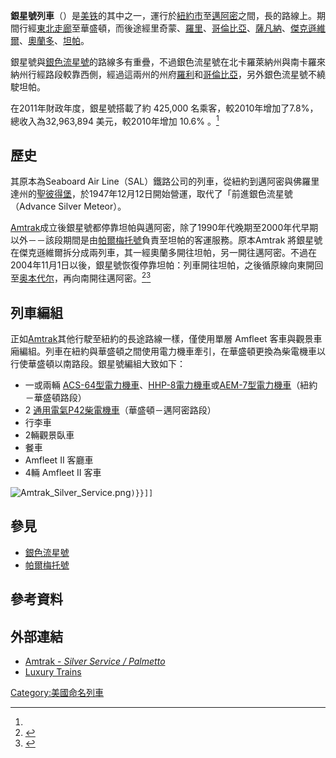 {{Infobox rail service
| box_width   = 
| name        = 銀星號<br />{{lang|en|Silver Star}}
| logo        = 
| logo_width  = 
| image       = Amtrak 600 on southbound Silver Star at Wilmington.JPG
| image_width = 300px
| caption     = 南下的銀星號，攝於[[威尔明顿站_(特拉华州)|威尔明顿站]]
| type        = 城際列車
| status      = 
| locale      = 
| predecessor = 
| first       = 1971年5月1日
| last        = 
| successor   = 
| operator    = [[Amtrak|Amtrak]]
| formeroperator= 
| ridership   = 每日1,163<br/>全年424,394 （2011財政年度）<ref name="FY2011">{{cite web |title= Amtrak Ridership Rolls Up Best-Ever Records |publisher= [[Amtrak|Amtrak]] |date= 13 October 2011 |url= http://www.amtrak.com/servlet/BlobServer?blobcol=urldata&blobtable=MungoBlobs&blobkey=id&blobwhere=1249232964000&blobheader=application%2Fpdf&blobheadername1=Content-disposition&blobheadervalue1=attachment;filename=Amtrak_ATK-11-133_Record_FY11_Ridership_and_Revenue.pdf |format= PDF |accessdate= 7 February 2012 |archive-date= 2014-05-25 |archive-url= https://web.archive.org/web/20140525131139/http://www.amtrak.com/servlet/BlobServer?blobcol=urldata&blobtable=MungoBlobs&blobkey=id&blobwhere=1249232964000&blobheader=application%2Fpdf&blobheadername1=Content-disposition&blobheadervalue1=attachment;filename=Amtrak_ATK-11-133_Record_FY11_Ridership_and_Revenue.pdf |dead-url= no }}</ref>
| start       = [[紐約賓夕法尼亞車站|紐約賓夕法尼亞車站]]
| stops       = 33
| end         = {{link-en|迈阿密站 (美铁)|Miami station (Amtrak)|迈阿密站}}
| distance    = {{convert|1522|mi|km}}
| journeytime = 
| frequency   = 每日運行
| trainnumber = 97-98
| class       = <nowiki></nowiki>
*頭等臥車
*保留席客車
| access      = 
| seating     = 
| sleeping    = 
| autorack    = 
| catering    = 
| observation = 
| entertainment= 
| baggage     = 
| otherfacilities= 
| stock       = <nowiki></nowiki>
* Amfleet 客車
* 觀景臥車
| gauge       = {{RailGauge|ussg}}
| el          = 
| speed       = 
| owners      = Amtrak、[[CSX運輸|CSX運輸]]、[[諾福克南方鐵路|諾福克南方鐵路]]、{{tsl|en|SunRail|SunRail|CFRC}}
| routenumber =
| map         = {{infobox rdt|Amtrak Silver Star|navbar=1}}
| map_state   = collapsed
}}
'''銀星號列車'''（{{lang-en|Silver Star}}）是[[美铁|美铁]]的{{tsl|en|Silver Service|銀色列車}}其中之一，運行於[[紐約市|紐約市]]至[[邁阿密|邁阿密]]之間，長{{convert|1522|mi|adj=on}}的路線上。期間行經[[東北走廊|東北走廊]]至華盛頓，而後途經里奇蒙、[[罗利_(北卡罗来纳州)|羅里]]、[[哥伦比亚_(南卡罗来纳州)|哥倫比亞]]、[[薩凡納|薩凡納]]、[[傑克遜維爾_(佛羅里達州)|傑克遜維爾]]、[[奧蘭多_(佛羅里達州)|奧蘭多]]、[[坦帕_(佛羅里達州)|坦帕]]。

銀星號與[[銀色流星號|銀色流星號]]的路線多有重疊，不過銀色流星號在北卡羅萊納州與南卡羅來納州行經路段較靠西側，經過這兩州的州府[[羅利_(北卡羅來納州)|羅利]]和[[哥倫比亞_(南卡羅萊納州)|哥倫比亞]]，另外銀色流星號不繞駛坦帕。

在2011年財政年度，銀星號搭載了約 425,000 名乘客，較2010年增加了7.8%，總收入為32,963,894 美元，較2010年增加 10.6% 。<ref name="FY2011"/>

==歷史==
其原本為Seaboard Air Line（SAL）鐵路公司的列車，從紐約到邁阿密與佛羅里達州的[[聖彼德斯堡_(佛羅里達州)|聖彼得堡]]，於1947年12月12日開始營運，取代了「前進銀色流星號（Advance Silver Meteor）。

[[Amtrak|Amtrak]]成立後銀星號都停靠坦帕與邁阿密，除了1990年代晚期至2000年代早期以外－－該段期間是由[[帕爾梅托號|帕爾梅托號]]負責至坦帕的客運服務。原本Amtrak 將銀星號在傑克遜維爾拆分成兩列車，其一經奧蘭多開往坦帕，另一開往邁阿密。不過在2004年11月1日以後，銀星號恢復停靠坦帕：列車開往坦帕，之後循原線向東開回{{convert|40|mi}}至[[奥本代尔_(佛罗里达州)|奥本代尔]]，再向南開往邁阿密。<ref>{{cite web| url=http://www.timetables.org/full.php?group=20040426&item=0074| title=April 6, 2004 (System Timetable) Page 71| publisher=The Museum of Railway Timetables}}</ref><ref>{{cite web| url=http://www.amtrak.com/servlet/BlobServer?blobcol=urldata&blobtable=MungoBlobs&blobkey=id&blobwhere=1249216180696&blobheader=application%2Fpdf&blobheadername1=Content-disposition&blobheadervalue1=attachment;filename=Amtrak_T04.pdf| title=Atlantic Coast Service Timetable - Effective November 8, 2010| publisher=Amtrak}}</ref>
<!--
In the January 2011 issue of ''Trains'' magazine, this route was listed as one of five routes to be looked at by Amtrak in FY 2011 as the previous five routes (''Sunset'', ''Eagle'', ''Zephyr'', ''Capitol'', and ''Cardinal'') were examined in FY 2010.<ref>"Amtrak's Improvement Wish List", ''Trains'', January 2011, 20-21.</ref>
-->

==列車編組==
正如[[Amtrak|Amtrak]]其他行駛至紐約的長途路線一樣，僅使用單層 Amfleet 客車與觀景車廂編組。列車在紐約與華盛頓之間使用電力機車牽引，在華盛頓更換為柴電機車以行使華盛頓以南路段。銀星號編組大致如下： 
* 一或兩輛 [[ACS-64型電力機車|ACS-64型電力機車]]、[[HHP-8電力機車|HHP-8電力機車]]或[[EMD_AEM-7_型電力機車|AEM-7型電力機車]]（紐約－華盛頓路段）
* 2 [[通用電氣_P42DC_柴電機車|通用電氣P42柴電機車]]（華盛頓－邁阿密路段）
* 行李車
* 2輛觀景臥車
* 餐車
* Amfleet II 客廳車
* 4輛 Amfleet II 客車


 [[File:Amtrak_Silver_Service.png|thumb]])}}]] 
<!--
==路線詳情==
銀星號行經 Amtrak、[[CSX運輸|CSX運輸]]、[[諾福克南方鐵路|諾福克南方鐵路]]的路線
*Amtrak 的東北走廊，紐約至華盛頓
*CSX [[RF&P_Subdivision|RF&P Subdivision]], Richmond Terminal Subdivision, North End Subdivision, and South End Subdivision, Washington to [[Selma,_North_Carolina|Selma]]
*NS Piedmont Division, East Carolina Business Unit, Goldsboro to Greensboro district, Selma to [[Raleigh,_North_Carolina|Raleigh]]
*CSX Aberdeen Subdivision, Hamlet Terminal Subdivision, Hamlet Subdivision, Columbia Subdivision, Savannah Subdivision, Nahunta Subdivision, Jacksonville Terminal Subdivision, Sanford Subdivision, Lakeland Subdivision, and Tampa Terminal Subdivision, Raleigh to [[Tampa,_Florida|Tampa]]
*Central Florida Rail Corridor, [[DeLand,_Florida|DeLand]] to [[Poinciana,_Florida|Poinciana]].
*CSX [[Auburndale_Subdivision|Auburndale Subdivision]] and Miami Subdivision, [[Auburndale,_Florida|Auburndale]] to Miami

Prior to October 1986, the train ran between [[Petersburg,_Virginia|Petersburg, Virginia]], and Raleigh via the CSX (Seaboard Air Line) Norlina Subdivision, stopping only in [[Henderson,_North_Carolina|Henderson]]. CSX abandoned the Norlina Sub between [[Norlina,_North_Carolina|Norlina]] and Collier Yard in Petersburg in 1986, and the ''Silver Star'' was shifted to the "A Line" between Petersburg and Selma, then to NS's "H Line" between Selma and Raleigh.

==In popular culture==
In the movie ''[[Carlito's_Way|Carlito's Way]]'' (1993), [[Al_Pacino|Al Pacino]]'s character is killed just before boarding the ''Silver Star''.<ref>{{cite web|url=http://www.subzin.com/s/All+reserved+on+the+11%3A30+Amtrak+Silver+Star+bound+for+Tampa+and+Miami|title=All reserved on the 11:30 Amtrak Silver Star bound for Tampa and Miami - Carlito's Way|publisher=Subzin}}</ref>
-->

==參見==
* [[銀色流星號|銀色流星號]]
* [[帕爾梅托號|帕爾梅托號]]
==參考資料==
{{reflist}}

==外部連結==
{{commonscat|Silver Star (Amtrak train)}}
*[http://www.amtrak.com/servlet/ContentServer/AM_Route_C/1237608339450/1237405732511 Amtrak - ''Silver Service / Palmetto'']
*[http://www.luxurytrainindia.org/ Luxury Trains ]
{{美國國鐵營運列車}}
{{东北走廊列车服务}}
[[Category:美國命名列車|Category:美國命名列車]]